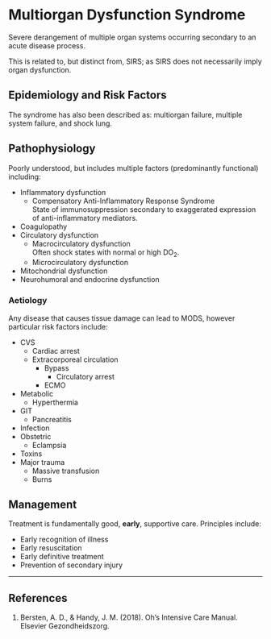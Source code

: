 # Multiorgan Dysfunction Syndrome

Severe derangement of multiple organ systems occurring secondary to an acute disease process.

:::column-margin
This is related to, but distinct from, SIRS; as SIRS does not necessarily imply organ dysfunction.
:::

## Epidemiology and Risk Factors

:::info
The syndrome has also been described as: multiorgan failure, multiple system failure, and shock lung.
:::

## Pathophysiology

Poorly understood, but includes multiple factors (predominantly functional) including:

* Inflammatory dysfunction
	* Compensatory Anti-Inflammatory Response Syndrome\
	State of immunosuppression secondary to exaggerated expression of anti-inflammatory mediators.
* Coagulopathy
* Circulatory dysfunction
	* Macrocirculatory dysfunction\
	Often shock states with normal or high DO~2~.
	* Microcirculatory dysfunction
* Mitochondrial dysfunction
* Neurohumoral and endocrine dysfunction

### Aetiology

Any disease that causes tissue damage can lead to MODS, however particular risk factors include:

* CVS
	* Cardiac arrest
	* Extracorporeal circulation
		* Bypass
			* Circulatory arrest
		* ECMO
* Metabolic
	* Hyperthermia
* GIT
	* Pancreatitis
* Infection
* Obstetric
	* Eclampsia
* Toxins
* Major trauma
	* Massive transfusion
	* Burns

## Management

Treatment is fundamentally good, **early**, supportive care. Principles include:

* Early recognition of illness
* Early resuscitation
* Early definitive treatment
* Prevention of secondary injury


---

## References

1. Bersten, A. D., & Handy, J. M. (2018). Oh’s Intensive Care Manual. Elsevier Gezondheidszorg.
